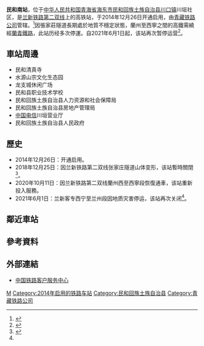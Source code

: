 {{Infobox China railway station
| 车站名称 = 民和南站
| 图片 = 
| 图片介绍 = 
| 其他名称 = 
| 车站拼音 = Minhenan
| 英文名称 = Minhenan Railway Station
| 车站代码 = 
| 电报码 = MNO
| 拼音码 = MHN
| 车站位置 = [[青海省|青海省]][[海东市|海东市]][[民和回族土族自治县|民和回族土族自治县]][[川口镇|川口镇]]川垣社区
| 坐标 = {{coord|36|18|21.38|N|102|50|52.82|E|display=inline,title}}
| 归属 = [[青藏铁路公司|青藏铁路公司]]
| 线路 = [[兰新铁路第二双线|兰新铁路第二双线]]
| 车站等级 = [[二等站_(中铁)|二等站]]
| 月台数目 = 
| 站台面 = 
| 股道数目 = 
| name = 
| address = 
| status = 
}}
'''民和南站'''，位于[[中华人民共和国|中华人民共和国]][[青海省|青海省]][[海东市|海东市]][[民和回族土族自治县|民和回族土族自治县]][[川口镇|川口镇]]川垣社区，是[[兰新铁路第二双线|兰新铁路第二双线]]上的高铁站，于2014年12月26日开通启用，由[[青藏铁路公司|青藏铁路公司]]管辖。<ref>{{Cite web |url=http://search.huochepiao.com/huochezhan/jieshao/4025.htm |title=民和南火车站介绍 |accessdate=2018-02-05 |archive-date=2018-02-05 |archive-url=https://web.archive.org/web/20180205184550/http://search.huochepiao.com/huochezhan/jieshao/4025.htm |dead-url=no }}</ref>因張家莊隧道長期處於地質不穩定狀態，蘭州至西寧之間的高鐵需繞經[[蘭青鐵路|蘭青鐵路]]，此站历经多次停運。自2021年6月1日起，该站再次暂停运营<ref name="2021停运">{{cite web |author1=青藏铁路 |title=#公告#因地质灾害影响，6月1日8时起，途经兰新客专西宁至兰州段旅客列车需绕行兰青铁路运行|url=https://www.weibo.com/2286736447/Ki7X64J5x |website=微博 |accessdate=2021-06-01}}</ref>。

==車站周邊==
* 民和清真寺
* 水源山宗文化生态园
* 龙支城休闲广场
* 民和县职业技术学校
* 民和回族土族自治县人力资源和社会保障局
* 民和回族土族自治县房地产管理局
* [[中国电信|中国电信]]川垣营业厅
* 民和回族土族自治县人民政府

==歷史==
* 2014年12月26日：开通启用。
* 2018年12月25日：因兰新铁路第二双线张家庄隧道山体变形，该站暫時關閉<ref name=":0">{{Cite web|title=兰新高铁张家庄隧道发生地质灾害封闭 青海三个高铁站停运|url=https://travel.ifeng.com/c/7jLlRaRLTBQ|accessdate=|author=|date=2019-01-10|format=|publisher=中国新闻网|language=}}</ref>。
* 2020年10月11日：因兰新铁路第二双线蘭州西至西寧段恢復通車，该站重新投入服務。
* 2021年6月1日：兰新客专西宁至兰州段因地质灾害停运，该站再次关闭<ref name="2021停运"/>。

==鄰近車站==
{{start rail box|[[中国铁路|中国铁路]]}}
{{s-inop|[[兰州西站|兰州西站]]|本线起点}}
{{s-line|[[兰新铁路第二双线|兰新铁路第二双线]]<br />← 87km 民和南站 45km →}}
{{s-inop|[[海东站|海东站]]|[[乌鲁木齐站|乌鲁木齐]]方向}}
{{s-end}}

==參考資料==
{{reflist}}
==外部連結==
* [http://www.12306.cn/mormhweb/ 中国铁路客户服务中心] {{Wayback|url=http://www.12306.cn/mormhweb/ |date=20180205163941 }}
{{兰新铁路第二双线}} 
{{青海省铁路}}
[[Category:海东市铁路车站|M]]
[[Category:2014年启用的铁路车站|Category:2014年启用的铁路车站]]
[[Category:民和回族土族自治县|Category:民和回族土族自治县]]
[[Category:青藏铁路公司|Category:青藏铁路公司]]
